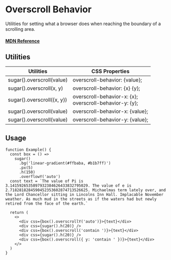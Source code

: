 # Overscroll Behavior

Utilities for setting what a browser does when reaching the boundary of a scrolling area.

#### [MDN Reference](https://developer.mozilla.org/docs/Web/CSS/overscroll-behavior)

## Utilities

| Utilities                  | CSS Properties                                              |
| -------------------------- | ----------------------------------------------------------- |
| sugar().overscroll(value)  | overscroll-behavior: {value};                               |
| sugar().overscroll(x, y)   | overscroll-behavior: {x} {y};                               |
| sugar().overscroll({x, y}) | overscroll-behavior-x: {x};<br/>overscroll-behavior-y: {y}; |
| sugar().overscroll(value)  | overscroll-behavior-x: {value};                             |
| sugar().overscroll(value)  | overscroll-behavior-y: {value};                             |

## Usage

```tsx live
function Example() {
  const box = () =>
    sugar()
      .bg('linear-gradient(#ffbaba, #b1b7ff)')
      .px(5)
      .h(150)
      .overflowY('auto')
  const text = `The value of Pi is 3.1415926535897932384626433832795029. The value of e is 2.7182818284590452353602874713526625. Michaelmas term lately over, and the Lord Chancellor sitting in Lincolns Inn Hall. Implacable November weather. As much mud in the streets as if the waters had but newly retired from the face of the earth.`

  return (
    <>
      <div css={box().overscrollY('auto')}>{text}</div>
      <div css={sugar().h(20)} />
      <div css={box().overscroll('contain ')}>{text}</div>
      <div css={sugar().h(20)} />
      <div css={box().overscroll({ y: 'contain ' })}>{text}</div>
    </>
  )
}
```
